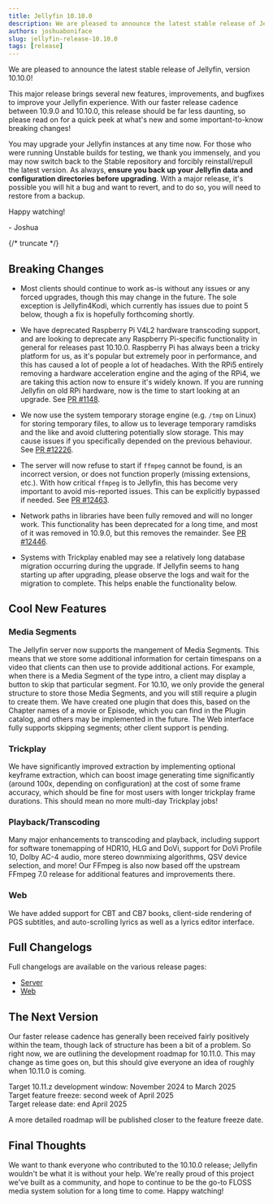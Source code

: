 ```yaml
---
title: Jellyfin 10.10.0
description: We are pleased to announce the latest stable release of Jellyfin, version 10.10.0!
authors: joshuaboniface
slug: jellyfin-release-10.10.0
tags: [release]
---
```


We are pleased to announce the latest stable release of Jellyfin, version 10.10.0!

This major release brings several new features, improvements, and bugfixes to improve your Jellyfin experience. With our faster release cadence between 10.9.0 and 10.10.0, this release should be far less daunting, so please read on for a quick peek at what's new and some important-to-know breaking changes!

You may upgrade your Jellyfin instances at any time now. For those who were running Unstable builds for testing, we thank you immensely, and you may now switch back to the Stable repository and forcibly reinstall/repull the latest version. As always, **ensure you back up your Jellyfin data and configuration directories before upgrading**. With a major release, it's possible you will hit a bug and want to revert, and to do so, you will need to restore from a backup.

Happy watching!

\- Joshua

{/* truncate */}

## Breaking Changes

* Most clients should continue to work as-is without any issues or any forced upgrades, though this may change in the future. The sole exception is Jellyfin4Kodi, which currently has issues due to point 5 below, though a fix is hopefully forthcoming shortly.

* We have deprecated Raspberry Pi V4L2 hardware transcoding support, and are looking to deprecate any Raspberry Pi-specific functionality in general for releases past 10.10.0. Raspberry Pi has always been a tricky platform for us, as it's popular but extremely poor in performance, and this has caused a lot of people a lot of headaches. With the RPi5 entirely removing a hardware acceleration engine and the aging of the RPi4, we are taking this action now to ensure it's widely known.  If you are running Jellyfin on old RPi hardware, now is the time to start looking at an upgrade. See [PR #1148](https://github.com/jellyfin/jellyfin.org/pull/1148).

* We now use the system temporary storage engine (e.g. `/tmp` on Linux) for storing temporary files, to allow us to leverage temporary ramdisks and the like and avoid cluttering potentially slow storage. This may cause issues if you specifically depended on the previous behaviour. See [PR #12226](https://github.com/jellyfin/jellyfin/pull/12226).

* The server will now refuse to start if `ffmpeg` cannot be found, is an incorrect version, or does not function properly (missing extensions, etc.). With how critical `ffmpeg` is to Jellyfin, this has become very important to avoid mis-reported issues. This can be explicitly bypassed if needed. See [PR #12463](https://github.com/jellyfin/jellyfin/pull/12463).

* Network paths in libraries have been fully removed and will no longer work. This functionality has been deprecated for a long time, and most of it was removed in 10.9.0, but this removes the remainder. See [PR #12446](https://github.com/jellyfin/jellyfin/pull/12446).

* Systems with Trickplay enabled may see a relatively long database migration occurring during the upgrade. If Jellyfin seems to hang starting up after upgrading, please observe the logs and wait for the migration to complete. This helps enable the functionality below.

## Cool New Features

### Media Segments

The Jellyfin server now supports the mangement of Media Segments. This means that we store some additional information for certain timespans on a video that clients can then use to provide additional actions. For example, when there is a Media Segment of the type intro, a client may display a button to skip that particular segment. For 10.10, we only provide the general structure to store those Media Segments, and you will still require a plugin to create them. We have created one plugin that does this, based on the Chapter names of a movie or Episode, which you can find in the Plugin catalog, and others may be implemented in the future. The Web interface fully supports skipping segments; other client support is pending.

### Trickplay

We have significantly improved extraction by implementing optional keyframe extraction, which can boost image generating time significantly (around 100x, depending on configuration) at the cost of some frame accuracy, which should be fine for most users with longer trickplay frame durations. This should mean no more multi-day Trickplay jobs!

### Playback/Transcoding

Many major enhancements to transcoding and playback, including support for software tonemapping of HDR10, HLG and DoVi, support for DoVi Profile 10, Dolby AC-4 audio, more stereo downmixing algorithms, QSV device selection, and more! Our FFmpeg is also now based off the upstream FFmpeg 7.0 release for additional features and improvements there.

### Web

We have added support for CBT and CB7 books, client-side rendering of PGS subtitles, and auto-scrolling lyrics as well as a lyrics editor interface.

## Full Changelogs

Full changelogs are available on the various release pages:

* [Server](https://github.com/jellyfin/jellyfin/releases/tag/v10.10.0)
* [Web](https://github.com/jellyfin/jellyfin-web/releases/tag/v10.10.0)

## The Next Version

Our faster release cadence has generally been received fairly positively within the team, though lack of structure has been a bit of a problem. So right now, we are outlining the development roadmap for 10.11.0. This may change as time goes on, but this should give everyone an idea of roughly when 10.11.0 is coming.

Target 10.11.z development window: November 2024 to March 2025  
Target feature freeze: second week of April 2025  
Target release date: end April 2025  

A more detailed roadmap will be published closer to the feature freeze date.

## Final Thoughts

We want to thank everyone who contributed to the 10.10.0 release; Jellyfin wouldn't be what it is without your help. We're really proud of this project we've built as a community, and hope to continue to be the go-to FLOSS media system solution for a long time to come. Happy watching!
